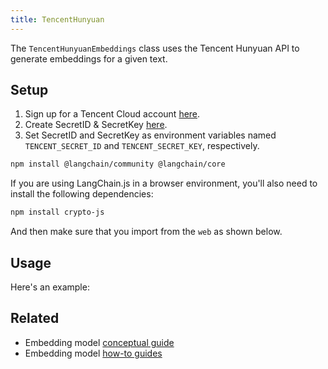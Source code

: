 ```yaml
---
title: TencentHunyuan
---
```


The `TencentHunyuanEmbeddings` class uses the Tencent Hunyuan API to generate embeddings for a given text.

## Setup

1. Sign up for a Tencent Cloud account [here](https://cloud.tencent.com/register).
2. Create SecretID & SecretKey [here](https://console.cloud.tencent.com/cam/capi).
3. Set SecretID and SecretKey as environment variables named `TENCENT_SECRET_ID` and `TENCENT_SECRET_KEY`, respectively.


<IntegrationInstallTooltip/>

```bash npm
npm install @langchain/community @langchain/core
```
If you are using LangChain.js in a browser environment, you'll also need to install the following dependencies:

```bash npm
npm install crypto-js
```

And then make sure that you import from the `web` as shown below.

## Usage

Here's an example:


<TencentHunyuan />

## Related

- Embedding model [conceptual guide](/oss/integrations/text_embedding)
- Embedding model [how-to guides](/oss/integrations/text_embedding)
